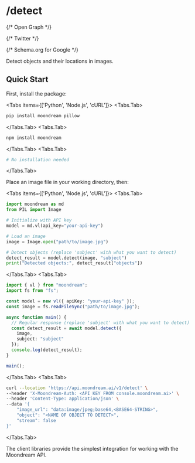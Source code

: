 
# /detect

<Head>
  <title>/detect - Moondream Documentation</title>
  <meta name="description" content="Learn how to use Moondream's object detection capabilities to identify and locate objects in images. Complete guide with Python and Node.js examples." />
  <meta name="viewport" content="width=device-width, initial-scale=1" />
  <meta name="color-scheme" content="light" />
  
  {/* Open Graph */}
  <meta property="og:title" content="/detect - Moondream Documentation" />
  <meta property="og:description" content="Learn how to use Moondream's object detection capabilities to identify and locate objects in images. Complete guide with Python and Node.js examples." />
  <meta property="og:type" content="website" />
  <meta property="og:url" content="https://docs.moondream.ai/cloud/detect" />
  
  {/* Twitter */}
  <meta name="twitter:card" content="summary_large_image" />
  <meta name="twitter:title" content="/detect - Moondream Documentation" />
  <meta name="twitter:description" content="Learn how to use Moondream's object detection capabilities to identify and locate objects in images. Complete guide with Python and Node.js examples." />
  
  {/* Schema.org for Google */}
  <script type="application/ld+json">
    {JSON.stringify({
      "@context": "https://schema.org",
      "@type": "TechArticle",
      "headline": "Moondream Object Detection Documentation",
      "description": "Technical guide for using Moondream's object detection capabilities",
      "articleSection": "Documentation",
      "keywords": "object detection, computer vision, image analysis, moondream"
    })}
  </script>
</Head>

Detect objects and their locations in images.

## Quick Start

First, install the package:

<Tabs items={['Python', 'Node.js', 'cURL']}>
  <Tabs.Tab>
~~~bash
pip install moondream pillow
~~~
  </Tabs.Tab>
  <Tabs.Tab>
~~~bash
npm install moondream
~~~
  </Tabs.Tab>
  <Tabs.Tab>
~~~bash
# No installation needed
~~~
  </Tabs.Tab>
</Tabs>

Place an image file in your working directory, then:

<Tabs items={['Python', 'Node.js', 'cURL']}>
  <Tabs.Tab>
~~~python
import moondream as md
from PIL import Image

# Initialize with API key
model = md.vl(api_key="your-api-key")

# Load an image
image = Image.open("path/to/image.jpg")

# Detect objects (replace 'subject' with what you want to detect)
detect_result = model.detect(image, "subject")
print("Detected objects:", detect_result["objects"])
~~~
  </Tabs.Tab>
  <Tabs.Tab>
~~~typescript
import { vl } from "moondream";
import fs from "fs";

const model = new vl({ apiKey: "your-api-key" });
const image = fs.readFileSync("path/to/image.jpg");

async function main() {
  // Regular response (replace 'subject' with what you want to detect)
  const detect_result = await model.detect({
    image,
    subject: "subject"
  });
  console.log(detect_result);
}

main();
~~~
  </Tabs.Tab>
  <Tabs.Tab>
~~~bash
curl --location 'https://api.moondream.ai/v1/detect' \
--header 'X-Moondream-Auth: <API KEY FROM console.moondream.ai>' \
--header 'Content-Type: application/json' \
--data '{
    "image_url": "data:image/jpeg;base64,<BASE64-STRING>",
    "object": "<NAME OF OBJECT TO DETECT>",
    "stream": false
}'
~~~
  </Tabs.Tab>
</Tabs>

<Callout type="info">
  The client libraries provide the simplest integration for working with the Moondream API.
</Callout>
